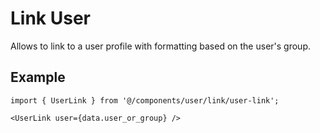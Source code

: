 # Link User

Allows to link to a user profile with formatting based on the user's group.

## Example

```tsx
import { UserLink } from '@/components/user/link/user-link';
```

```tsx
<UserLink user={data.user_or_group} />
```
